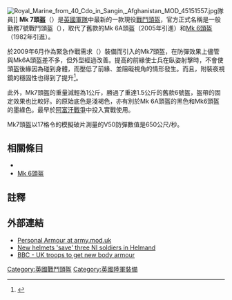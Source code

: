 {{noteTA
|G1=軍事
|G2=長度單位
|G3=Firearms
}}
[[File:Royal_Marine_from_40_Cdo_in_Sangin,_Afghanistan_MOD_45151557.jpg|thumb]]隊員]]
'''Mk 7頭盔'''（{{lang-en|'''Mk 7 helmet'''}}）是[[英國軍隊|英國軍隊]]中最新的一款現役[[盔|戰鬥頭盔]]，官方正式名稱是一般勤務7號戰鬥頭盔（{{lang|en|GS Mark 7 combat helmet}}），取代了舊款的Mk 6A頭盔（2005年引進）和[[Mk_6頭盔|Mk 6頭盔]]（1982年引進）。

於2009年6月作為緊急作戰需求（{{lang|en|urgent operational requirement}}）裝備而引入的Mk7頭盔，在防彈效果上儘管與Mk6A頭盔差不多，但外型經過改善。提高的前緣使士兵在臥姿射擊時，不會使頭盔後緣因為碰到身體，而壓低了前緣、並阻礙視角的情形發生。而且，附裝夜視鏡的穩固性也得到了提升<ref>{{cite web|url=http://webarchive.nationalarchives.gov.uk/+/http://www.mod.uk/DefenceInternet/DefenceNews/EquipmentAndLogistics/NewHelmetsAndArmourForTroopsInAfghanistan.htm|accessdate=2010-11-10|title=[ARCHIVED CONTENT] Ministry of Defence - New helmets and armour for troops in Afghanistan|archive-date=2019-10-18|archive-url=https://web.archive.org/web/20191018134642/https://webarchive.nationalarchives.gov.uk/+/http://www.mod.uk/DefenceInternet/DefenceNews/EquipmentAndLogistics/NewHelmetsAndArmourForTroopsInAfghanistan.htm|dead-url=no}}</ref>。

此外，Mk7頭盔的重量減輕為1公斤，勝過了重達1.5公斤的舊款6號盔，盔帶的固定效果也比較好。{{Link-ja|內盔|中帽}}的原始底色是淺褐色，亦有別於Mk 6A頭盔的黑色和Mk6頭盔的墨綠色。最早於[[阿富汗戰爭_(2001年)|阿富汗戰爭]]中投入實戰使用。

Mk7頭盔以17格令的模擬破片測量的V50防彈數值是650公尺/秒。

==相關條目==
* {{Link-en|Mk 3頭盔|Mk III helmet}}
*[[Mk_6頭盔|Mk 6頭盔]]

== 註釋 ==
{{Reflist}}

== 外部連結 ==
* [https://web.archive.org/web/20100923072837/http://army.mod.uk/equipment/personal/1456.aspx Personal Armour at army.mod.uk]
* [http://www.bbc.co.uk/news/uk-northern-ireland-11705760 New helmets 'save' three NI soldiers in Helmand] {{Wayback|url=http://www.bbc.co.uk/news/uk-northern-ireland-11705760 |date=20190728234155 }}
* [http://news.bbc.co.uk/2/hi/technology/8115327.stm BBC - UK troops to get new body armour] {{Wayback|url=http://news.bbc.co.uk/2/hi/technology/8115327.stm |date=20210125024551 }}


[[Category:英國戰鬥頭盔|Category:英國戰鬥頭盔]]
[[Category:英國陸軍裝備|Category:英國陸軍裝備]]